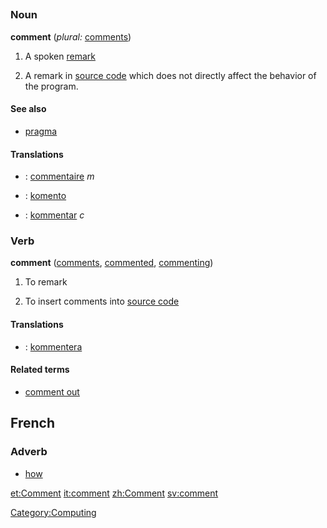 =={{en}}==

===Noun===
'''comment'''  (''plural:'' [[comments]])
# A spoken [[remark]]
# {{complang}}A remark in [[source code]] which does not directly affect the behavior of the program.

====See also====
*[[pragma]]

====Translations====
*{{fr}}: [[commentaire]] ''m''
*{{io}}: [[komento]]
*{{sv}}: [[kommentar]] ''c''

===Verb===
'''comment'''  ([[comments]], [[commented]], [[commenting]])
# To remark
# {{software}} To insert comments into [[source code]]

====Translations====
*{{sv}}: [[kommentera]]

====Related terms====
*[[comment out]]

==French==

===Adverb===

* [[how]]

[[et:Comment]]
[[it:comment]]
[[zh:Comment]]
[[sv:comment]]
[[Category:Computing]]